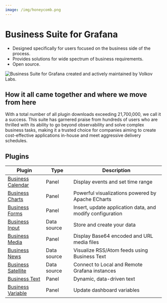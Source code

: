 ```yaml
---
image: /img/honeycomb.png
---
```



# Business Suite for Grafana

- Designed specifically for users focused on the business side of the process.
- Provides solutions for wide spectrum of business requirements.
- Open source.

<Image
  title="Business Suite for Grafana created and actively maintained by Volkov Labs."
  src="/img/honeycomb.png"
/>

## How it all came together and where we move from here

With a total number of all plugin downloads exceeding 21,700,000, we call it a success. This suite has garnered praise from hundreds of users who are thrilled with its ability to go beyond observability and solve complex business tasks, making it a trusted choice for companies aiming to create cost-effective applications in-house and meet aggressive delivery schedules.

<BlogPost id="business-suite-20240802" />

## Plugins

| Plugin                                         | Type        | Description                                               |
| ---------------------------------------------- | ----------- | --------------------------------------------------------- |
| [Business Calendar](business-calendar)         | Panel       | Display events and set time range                         |
| [Business Charts](business-charts)             | Panel       | Powerful visualizations powered by Apache ECharts         |
| [Business Forms](business-forms)               | Panel       | Insert, update application data, and modify configuration |
| [Business Input](business-input)               | Data source | Store and create your data                                |
| [Business Media](business-media)               | Panel       | Display Base64 encoded and URL media files                |
| [Business News](business-news)                 | Data source | Visualize RSS/Atom feeds using Business Text              |
| [Business Satellite](business-satellite)       | Data source | Connect to Local and Remote Grafana instances             |
| [Business Text](business-text)                 | Panel       | Dynamic, data-driven text                                 |
| [Business Variable](volkovlabs-variable-panel) | Panel       | Update dashboard variables                                |

<Feedback />
